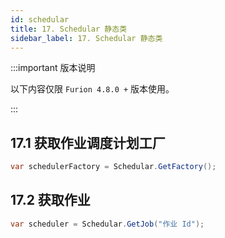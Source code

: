```yaml
---
id: schedular
title: 17. Schedular 静态类
sidebar_label: 17. Schedular 静态类
---
```


:::important 版本说明

以下内容仅限 `Furion 4.8.0 +` 版本使用。

:::

## 17.1 获取作业调度计划工厂

```cs showLineNumbers
var schedulerFactory = Schedular.GetFactory();
```

## 17.2 获取作业

```cs showLineNumbers
var scheduler = Schedular.GetJob("作业 Id");
```
